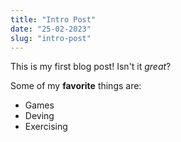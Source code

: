 ```yaml
---
title: "Intro Post"
date: "25-02-2023"
slug: "intro-post"
---
```


This is my first blog post! Isn't it *great*?

Some of my **favorite** things are:

* Games
* Deving
* Exercising